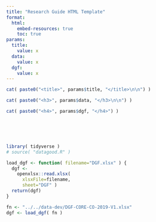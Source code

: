 ```yaml
---
title: "Research Guide HTML Template"
format:
  html:
    embed-resources: true
    toc: true
params:
  title:
    value: x
  data:
    value: x
  dgf:
    value: x
---
```



```r
cat( paste0("<title>", params$title, "</title>\n\n") )
```

```r
cat( paste0("<h3>", params$data, "</h3>\n\n") )
```

```r
cat( paste0("<h4>", params$dgf, "</h4>") )
```

<br><br><br>



```r
library( tidyverse )
# source( "datagood.R" )
```


```r
load_dgf <- function( filename="DGF.xlsx" ) {
  dgf <- 
    openxlsx::read.xlsx( 
      xlsxFile=filename,
      sheet="DGF" )
  return(dgf)
}

fn <- "../../data-dev/DGF-CORE-CO-2019-V1.xlsx"
dgf <- load_dgf( fn )
 
```

















<link href='https://fonts.googleapis.com/css?family=Fira Code' rel='stylesheet'> <link rel="stylesheet" type="text/css" href="//fonts.googleapis.com/css?family=Anonymous+Pro" />

```{=html}
<style>

@import url('https://fonts.cdnfonts.com/css/aharoni');

.parent {
    display: grid;
    grid-template-columns: repeat(3, 1fr);
    grid-template-rows: auto;  /* repeat(2, 0.2fr) 1fr 1fr; */
    grid-column-gap: 20px;
    grid-row-gap: 10px;
    grid-template-areas:
      "a a a"
      "b b b"
      "c d d"
      "e e e" ;
}

/* grid-row-start / grid-column-start / grid-row-end / grid-column-end */
/* .div1 { grid-area: 1 / 1 / 2 / 4; } */
/* .div2 { grid-area: 2 / 1 / 3 / 4; } */
/* .div3 { grid-area: 3 / 1 / 4 / 2; } */
/* .div4 { grid-area: 3 / 2 / 4 / 4; } */


.div1 { grid-area: a; }

.div2 { 
    grid-area: b;
    padding-left: 50px;
}

.div3 { 
    grid-area: c;
    padding-left: 50px;
}

.div4 { 
    grid-area: d;
    padding-left: 20px;
}

.div5 { 
    grid-area: e;
    padding-left: 50px;
}

h1.title { color: lightgray; }
h2.anchored { color: lightgray; }
h3.anchored { color: gray; }

h4 {
    text-decoration: underline;
    text-underline-offset: 10px;
    text-decoration-thickness: 2px;
    font-family: Georgia, Times, "Times New Roman", serif; 
    /* font-family: 'Fira Code'; */
    /* font-family: 'Aharoni', sans-serif; */
    font-size: 2.2em;
    font-weight: 700;  
    /* line-height: 120px; */ 
}

h5 { font-size: 0.9em; }

.div2 p { 
    font-family: Verdana;
    font-size: 1.1em;
}

.div3 td { 
    /* font-family: "Anonymous Pro"; */
    /* font-family: Georgia, Times, "Times New Roman", serif; */ 
    /* font-weight: 400; */
    font-family: 'Aharoni', sans-serif;
    font-size: 0.9em;
}

.div4 p { 
    font-family:"Calibri", sans-serif;
    font-size: 0.8em;
}

.div4 td { 
    font-family: "Anonymous Pro";
    /* font-weight: 400; */
    font-size: 0.9em;
}

.div4 table {
    margin-left: 20px;
}

.div5 td { 
    font-family: "Anonymous Pro";
    /* font-weight: 400; */
    font-size: 0.9em;
}

.div5 table {
    margin-left: 20px;
}

.table>tbody {
    border-top: none;
}

.table>:not(caption)>*>* {
    padding: 0rem 0rem;
}

tbody, tfoot, tr, td, th {
    border-color: inherit;
    border-style: none; 
    border-width: 0;
}


#pb_agent .gt_table {
    border-top-width: 0px; 
    /* border-top-color: #A8A8A8; */
}  

#pb_agent .gt_title {
    font-size: 1.3em !important;
}

#pb_agent .gt_left { color: black !important; }

</style>
```

